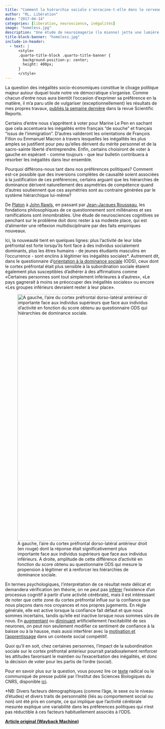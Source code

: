 ```yaml
---
title: "Comment la hiérarchie sociale s'enracine-t-elle dans le cerveau?"
author: "RL, Libération"
date: "2017-04-14"
categories: [liberation, neuroscience, inégalités]
image: "homeless.jpg"
description: "Une étude de neuroimagerie (la mienne) jette une lumière inédite sur notre tendance à légitimer ou à lutter contre les inégalités sociales."
title-block-banner: "homeless.jpg"
include-in-header:
  - text: |
      <style>
      .quarto-title-block .quarto-title-banner {
        background-position-y: center;
        height: 400px;
      }
      </style>
---
```


La question des inégalités socio-économiques constitue le clivage politique majeur autour duquel toute notre vie démocratique s’organise. Comme chacun d’entre nous aura bientôt l’occasion d’exprimer sa préférence en la matière, il m’a paru utile de vulgariser (exceptionnellement) les résultats de mes propres travaux, [publiés la semaine dernière](https://web.archive.org/web/20201021011337/https://www.nature.com/articles/srep45920) dans la revue Scientific Reports.

Certains d’entre nous s’apprêtent à voter pour Marine Le Pen en sachant que cela accentuera les inégalités entre français “de souche” et français “issus de l’immigration”. D’autres valideront les orientations de François Fillon ou Emmanuel Macron à travers lesquelles les inégalités les plus amples se justifient pour peu qu’elles dérivent du mérite personnel et de la sacro-sainte liberté d’entreprendre. Enfin, certains choisiront de voter à gauche en espérant - comme toujours - que leur bulletin contribuera à résorber les inégalités dans leur ensemble.

Pourquoi différons-nous tant dans nos préférences politiques? Comment est-ce possible que des inversions complètes de causalité soient associées à la justification de ces préférences, certains arguant que les hiérarchies de dominance dérivent naturellement des asymétries de compétence quand d’autres soutiennent que ces asymétries sont au contraire générées par le système hiérarchique lui-même?

De [Platon](https://web.archive.org/web/20201021011337/https://www.philosciences.com/Pss/philosophie-et-societe/economie-politique-societe/153-regimes-politiques-platon) à [John Rawls](https://web.archive.org/web/20201021011337/https://www.cairn.info/revue-etudes-2011-1-page-55.htm), en passant par [Jean-Jacques Rousseau](https://web.archive.org/web/20201021011337/http://eet.pixel-online.org/files/etranslation/original/Rousseau%20JJ%20Discours%20sur.pdf), les fondations philosophiques de ce questionnement sont millénaires et ses ramifications sont innombrables. Une étude de neurosciences cognitives se penchant sur le problème doit donc rester à sa modeste place, qui est d’alimenter une réflexion multidisciplinaire par des faits empiriques nouveaux.

Ici, la nouveauté tient en quelques lignes: plus l’activité de leur lobe préfrontal est forte lorsqu’ils font face à des individus socialement dominants, plus les êtres humains - de jeunes étudiants masculins en l’occurrence - sont enclins à légitimer les inégalités sociales\*. Autrement dit, dans le questionnaire d’[orientation à la dominance sociale](https://web.archive.org/web/20201021011337/https://www.researchgate.net/profile/Michael_Dambrun/publication/278327481_La_dominance_sociale_et_les_mythes_legitimateurs_validation_d'une_version_francaise_de_l'echelle_d'orientation_a_la_dominance_sociale/links/5583ce5408ae8bf4ba6fa976.pdf) (ODS), ceux dont le cortex préfrontal était plus sensible à la subordination sociale étaient également plus susceptibles d’adhérer à des affirmations comme «Certaines personnes sont tout simplement inférieures à d’autres», «Le pays gagnerait à moins se préoccuper des inégalités sociales» ou encore «Les groupes inférieurs devraient rester à leur place».

![A gauche, l’aire du cortex préfrontal dorso-latéral antérieur droit (en rouge) dont la réponse était significativement plus importante face aux individus supérieurs que face aux individus inférieurs. A droite, amplitude de cette différence d’activité en fonction du score obtenu au questionnaire ODS qui mesure la propension à légitimer et à renforcer les hiérarchies de dominance sociale. ](figscirep.jpg){fig-align="center" width="804"}

En termes psychologiques, l’interprétation de ce résultat reste délicat et demandera vérification (en théorie, on ne peut pas [inférer](https://web.archive.org/web/20201021011337/http://knowingneurons.com/2014/02/12/reverse-inference-neurosciences-greatest-fallacy/) l’existence d’un processus cognitif à partir d’une activité cérébrale), mais il est intéressant de noter que cette zone du cortex préfrontal influe sur la confiance que nous plaçons dans nos croyances et nos propres jugements. En règle générale, elle est active lorsque la confiance fait défaut et que nous sommes incertains, tandis qu’elle est inactive lorsque nous sommes sûrs de nous. En [augmentant](https://web.archive.org/web/20201021011337/http://journals.plos.org/plosone/article?id=10.1371/journal.pone.0090808) ou [diminuant](https://web.archive.org/web/20201021011337/http://www.pnas.org/cgi/pmidlookup?view=long&pmid=27162349) artificiellement l’excitabilité de ses neurones, on peut non seulement modifier ce sentiment de confiance à la baisse ou à la hausse, mais aussi interférer avec la [motivation et l’apprentissage](https://web.archive.org/web/20201021011337/http://www.cnrs.fr/insb/recherche/parutions/articles2016/j-c-dreher2.html) dans un contexte social compétitif.

Quoi qu’il en soit, chez certaines personnes, l’impact de la subordination sociale sur le cortex préfrontal antérieur pourrait paradoxalement renforcer les attitudes favorisant le maintien ou l’exacerbation des inégalités, et donc la décision de voter pour les partis de l’ordre (social).

Pour en savoir plus sur la question, vous pouvez lire ce [texte](https://web.archive.org/web/20201021011337/https://blogs.mediapart.fr/horslesmurs/blog/110816/inegalites-sociales-le-profil-cognitif-de-ceux-qui-s-en-foutent) radical ou le communiqué de presse publié par l’Institut des Sciences Biologiques du CNRS, disponible [ici](https://web.archive.org/web/20201021011337/http://www.cnrs.fr/insb/recherche/parutions/articles2017/r-ligneul.html?utm_content=buffercc30f&utm_medium=social&utm_source=twitter.com&utm_campaign=buffer).

\*NB: Divers facteurs démographiques (comme l’âge, le sexe ou le niveau d’études) et divers traits de personnalité (liés au comportement social ou non) ont été pris en compte, ce qui implique que l’activité cérébrale mesurée explique une variabilité dans les préférences politiques qui n’est pas réductible à ces facteurs habituellement associés à l’ODS.

[**Article original (Wayback Machine)**](https://web.archive.org/web/20201021011337/http://hemisphere-gauche.blogs.liberation.fr/2017/04/14/comment-la-hierarchie-sociale-senracine-t-elle-dans-nos-cerveaux/)

<script src="https://giscus.app/client.js"
        data-repo="romainligneul/giscus-comments"
        data-repo-id="R_kgDOMSMTIw"
        data-category="CommentsBlogFR"
        data-category-id="DIC_kwDOMSMTI84CglZk"
        data-mapping="pathname"
        data-strict="0"
        data-reactions-enabled="1"
        data-emit-metadata="0"
        data-input-position="top"
        data-theme="preferred_color_scheme"
        data-lang="en"
        crossorigin="anonymous"
        async>
</script>